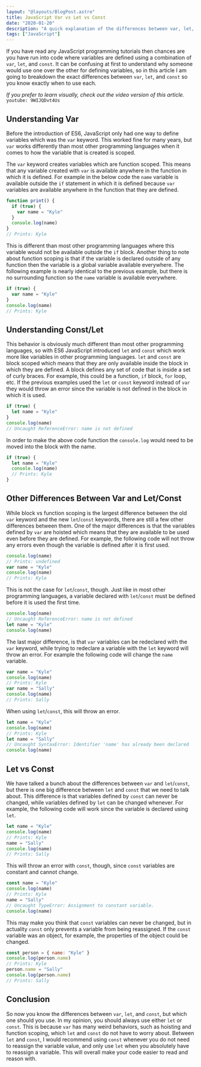 ```yaml
---
layout: "@layouts/BlogPost.astro"
title: JavaScript Var vs Let vs Const
date: "2020-01-20"
description: "A quick explanation of the differences between var, let, and const."
tags: ["JavaScript"]
---
```


If you have read any JavaScript programming tutorials then chances are you have run into code where variables are defined using a combination of `var`, `let`, and `const`. It can be confusing at first to understand why someone would use one over the other for defining variables, so in this article I am going to breakdown the exact differences between `var`, `let`, and `const` so you know exactly when to use each.

_If you prefer to learn visually, check out the video version of this article._
`youtube: 9WIJQDvt4Us`

## Understanding Var

Before the introduction of ES6, JavaScript only had one way to define variables which was the `var` keyword. This worked fine for many years, but `var` works differently than most other programming languages when it comes to how the variable that is created is scoped.

The `var` keyword creates variables which are function scoped. This means that any variable created with `var` is available anywhere in the function in which it is defined. For example in the below code the `name` variable is available outside the `if` statement in which it is defined because `var` variables are available anywhere in the function that they are defined.

```js
function print() {
  if (true) {
    var name = "Kyle"
  }
  console.log(name)
}
// Prints: Kyle
```

This is different than most other programming languages where this variable would not be available outside the `if` block. Another thing to note about function scoping is that if the variable is declared outside of any function then the variable is a global variable available everywhere. The following example is nearly identical to the previous example, but there is no surrounding function so the `name` variable is available everywhere.

```js
if (true) {
  var name = "Kyle"
}
console.log(name)
// Prints: Kyle
```

## Understanding Const/Let

This behavior is obviously much different than most other programming languages, so with ES6 JavaScript introduced `let` and `const` which work more like variables in other programming languages. `let` and `const` are block scoped which means that they are only available inside the block in which they are defined. A block defines any set of code that is inside a set of curly braces. For example, this could be a function, `if` block, `for` loop, etc. If the previous examples used the `let` or `const` keyword instead of `var` they would throw an error since the variable is not defined in the block in which it is used.

```js
if (true) {
  let name = "Kyle"
}
console.log(name)
// Uncaught ReferenceError: name is not defined
```

In order to make the above code function the `console.log` would need to be moved into the block with the name.

```js
if (true) {
  let name = "Kyle"
  console.log(name)
  // Prints: Kyle
}
```

## Other Differences Between Var and Let/Const

While block vs function scoping is the largest difference between the old `var` keyword and the new `let`/`const` keywords, there are still a few other differences between them. One of the major differences is that the variables defined by `var` are hoisted which means that they are available to be used even before they are defined. For example, the following code will not throw any errors even though the variable is defined after it is first used.

```js
console.log(name)
// Prints: undefined
var name = "Kyle"
console.log(name)
// Prints: Kyle
```

This is not the case for `let`/`const`, though. Just like in most other programming languages, a variable declared with `let`/`const` must be defined before it is used the first time.

```js
console.log(name)
// Uncaught ReferenceError: name is not defined
let name = "Kyle"
console.log(name)
```

The last major difference, is that `var` variables can be redeclared with the `var` keyword, while trying to redeclare a variable with the `let` keyword will throw an error. For example the following code will change the `name` variable.

```js
var name = "Kyle"
console.log(name)
// Prints: Kyle
var name = "Sally"
console.log(name)
// Prints: Sally
```

When using `let`/`const`, this will throw an error.

```js
let name = "Kyle"
console.log(name)
// Prints: Kyle
let name = "Sally"
// Uncaught SyntaxError: Identifier 'name' has already been declared
console.log(name)
```

## Let vs Const

We have talked a bunch about the differences between `var` and `let`/`const`, but there is one big difference between `let` and `const` that we need to talk about. This difference is that variables defined by `const` can never be changed, while variables defined by `let` can be changed whenever. For example, the following code will work since the variable is declared using `let`.

```js
let name = "Kyle"
console.log(name)
// Prints: Kyle
name = "Sally"
console.log(name)
// Prints: Sally
```

This will throw an error with `const`, though, since `const` variables are constant and cannot change.

```js
const name = "Kyle"
console.log(name)
// Prints: Kyle
name = "Sally"
// Uncaught TypeError: Assignment to constant variable.
console.log(name)
```

This may make you think that `const` variables can never be changed, but in actuality `const` only prevents a variable from being reassigned. If the `const` variable was an object, for example, the properties of the object could be changed.

```js
const person = { name: "Kyle" }
console.log(person.name)
// Prints: Kyle
person.name = "Sally"
console.log(person.name)
// Prints: Sally
```

## Conclusion

So now you know the differences between `var`, `let`, and `const`, but which one should you use. In my opinion, you should always use either `let` or `const`. This is because `var` has many weird behaviors, such as hoisting and function scoping, which `let` and `const` do not have to worry about. Between `let` and `const`, I would recommend using `const` whenever you do not need to reassign the variable value, and only use `let` when you absolutely have to reassign a variable. This will overall make your code easier to read and reason with.
